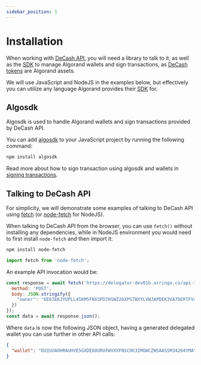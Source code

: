```yaml
---
sidebar_position: 1
---
```



# Installation

When working with [DeCash API](/docs/api/overview), you will need a library to talk to it, as well
as the [SDK](https://developer.algorand.org/docs/sdks/javascript/) to manage Algorand wallets and
sign transactions, as [DeCash tokens](/docs/concepts/tokens) are Algorand assets.

We will use JavaScript and NodeJS in the examples below, but effectively you can utilize any language
Algorand provides their [SDK](https://developer.algorand.org/docs/) for.


## Algosdk

Algosdk is used to handle Algorand wallets and sign transactions provided by DeCash API.

You can add [algosdk](https://www.npmjs.com/package/algosdk) to your JavaScript project by running the
following command:

```bash npm2yarn
npm install algosdk
```

Read more about how to sign transaction using algosdk and wallets in [signing transactions](/docs/guides/signing-transactions).


## Talking to DeCash API

For simplicity, we will demonstrate some examples of talking to DeCash API using [fetch](https://developer.mozilla.org/en-US/docs/Web/API/Fetch_API)
(or [node-fetch](https://www.npmjs.com/package/node-fetch) for NodeJS).

When talking to DeCash API from the browser, you can use `fetch()` without installing any
dependencies, while in NodeJS environment you would need to first install `node-fetch` and
then import it:

```bash npm2yarn
npm install node-fetch
```

```js
import fetch from 'node-fetch';
```

An example API invocation would be:

```js
const response = await fetch('https://delegator-dev01b.arringo.co/api-test/CreateDelegatedWallet', {
  method: 'POST',
  body: JSON.stringify({
    "owner": "6E63EKJYUPLL4SKM5FNX3PD7HSWZ26XPS7BXYLVWJAPDEK3VA7DERTFV4E"
  })
});
const data = await response.json();
```

Where `data` is now the following JSON object, having a generated delegated wallet you
can use further in other API calls:

```json
{
  "wallet": "DUIUUAOHRAUHVE5GXDE6OURUFWVXXFNSCOK3IMGWCZWSAASSM342O4YMAY",
}
```
